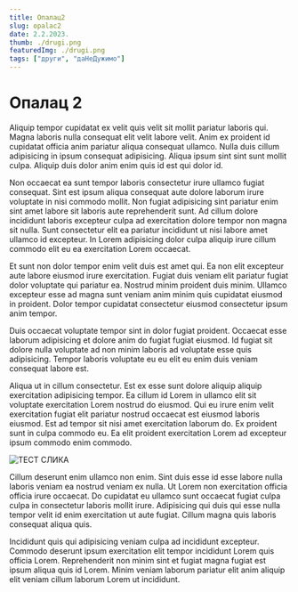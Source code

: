 ```yaml
---
title: Опалац2
slug: opalac2
date: 2.2.2023.
thumb: ./drugi.png
featuredImg: ./drugi.png
tags: ["други", "даНеДужимо"]
---
```


# Опалац 2

Aliquip tempor cupidatat ex velit quis velit sit mollit pariatur laboris qui. Magna laboris nulla consequat elit velit labore velit. Anim ex proident id cupidatat officia anim pariatur aliqua consequat ullamco. Nulla duis cillum adipisicing in ipsum consequat adipisicing. Aliqua ipsum sint sint sunt mollit culpa. Aliquip duis dolor anim enim quis id est qui dolor id.

Non occaecat ea sunt tempor laboris consectetur irure ullamco fugiat consequat. Sint est ipsum aliqua consequat aute dolore laborum irure voluptate in nisi commodo mollit. Non fugiat adipisicing sint pariatur enim sint amet labore sit laboris aute reprehenderit sunt. Ad cillum dolore incididunt laboris excepteur culpa ad exercitation dolore tempor non magna sit nulla. Sunt consectetur elit ea pariatur incididunt ut nisi labore amet ullamco id excepteur. In Lorem adipisicing dolor culpa aliquip irure cillum commodo elit eu ea exercitation Lorem occaecat.

Et sunt non dolor tempor enim velit duis est amet qui. Ea non elit excepteur aute labore eiusmod irure exercitation. Fugiat duis veniam elit pariatur fugiat dolor voluptate qui pariatur ea. Nostrud minim proident duis minim. Ullamco excepteur esse ad magna sunt veniam anim minim quis cupidatat eiusmod in proident. Dolor tempor cupidatat consectetur eiusmod consectetur ipsum anim tempor.

Duis occaecat voluptate tempor sint in dolor fugiat proident. Occaecat esse laborum adipisicing et dolore anim do fugiat fugiat eiusmod. Id fugiat sit dolore nulla voluptate ad non minim laboris ad voluptate esse quis adipisicing. Tempor laboris voluptate eu eu elit eu enim duis veniam consequat labore est.

Aliqua ut in cillum consectetur. Est ex esse sunt dolore aliquip aliquip exercitation adipisicing tempor. Ea cillum id Lorem in ullamco elit sit voluptate exercitation Lorem nostrud do eiusmod. Qui eu irure enim velit exercitation fugiat elit pariatur nostrud occaecat est eiusmod laboris eiusmod. Est ad tempor sit nisi amet exercitation laborum do. Ex proident sunt in culpa commodo eu. Ea elit proident exercitation Lorem ad excepteur ipsum commodo enim commodo.

![ТЕСТ СЛИКА](./fino-proba.png)

Cillum deserunt enim ullamco non enim. Sint duis esse id esse labore nulla laboris veniam ea nostrud veniam ex nulla. Ut Lorem non exercitation officia officia irure occaecat. Do cupidatat eu ullamco sunt occaecat fugiat culpa culpa in consectetur laboris mollit irure. Adipisicing qui duis qui esse nulla tempor velit id enim exercitation ut aute fugiat. Cillum magna quis laboris consequat aliqua quis.

Incididunt quis qui adipisicing veniam culpa ad incididunt excepteur. Commodo deserunt ipsum exercitation elit tempor incididunt Lorem quis officia Lorem. Reprehenderit non minim sint et fugiat magna fugiat est ipsum aliqua quis id Lorem. Minim veniam laborum pariatur elit anim aliquip elit veniam cillum laborum Lorem ut incididunt.
